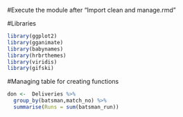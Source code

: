 #Execute the module after "Import clean and manage.rmd"

#Libraries

```r
library(ggplot2)
library(gganimate)
library(babynames)
library(hrbrthemes)
library(viridis)
library(gifski)
```


#Managing table for creating functions

```r

don <-  Deliveries %>% 
  group_by(batsman,match_no) %>% 
  summarise(Runs = sum(batsman_run))

```

